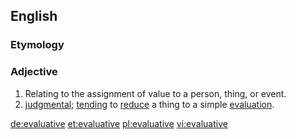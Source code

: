 {{also|évaluative}}
==English==

===Etymology===
{{suffix|evaluate|ive|lang=en}}

===Adjective===
{{en-adj}}

# Relating to the assignment of value to a person, thing, or event.
# [[judgmental]]; [[tending]] to [[reduce]] a thing to a simple [[evaluation]].

[[de:evaluative]]
[[et:evaluative]]
[[pl:evaluative]]
[[vi:evaluative]]
